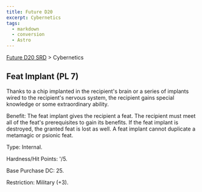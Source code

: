 ```yaml
---
title: Future D20
excerpt: Cybernetics
tags:
  - markdown
  - conversion
  - Astro
---
```





[Future D20 SRD]( / ) > Cybernetics




## Feat Implant (PL 7)


Thanks to a chip implanted in the recipient's brain or a series of implants wired to the recipient's nervous system, the recipient gains special knowledge or some extraordinary ability.


Benefit: The feat implant gives the recipient a feat. The recipient must meet all of the feat's prerequisites to gain its benefits. If the feat implant is destroyed, the granted feat is lost as well. A feat implant cannot duplicate a metamagic or psionic feat.


Type: Internal.


Hardness/Hit Points: '/5.


Base Purchase DC: 25.


Restriction: Military (+3).




